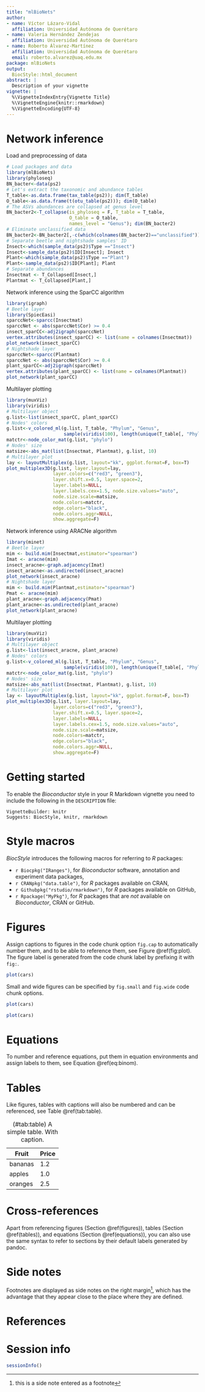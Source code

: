 ```yaml
---
title: "mlBioNets"
author:
- name: Víctor Lázaro-Vidal
  affiliation: Universidad Autónoma de Querétaro
- name: Valeria Hernández Zendejas
  affiliation: Universidad Autónoma de Querétaro
- name: Roberto Álvarez-Martínez
  affiliation: Universidad Autónoma de Querétaro
  email: roberto.alvarez@uaq.edu.mx
package: mlBioNets
output:
  BiocStyle::html_document
abstract: |
  Description of your vignette
vignette: |
  %\VignetteIndexEntry{Vignette Title}
  %\VignetteEngine{knitr::rmarkdown}
  %\VignetteEncoding{UTF-8}
---
```


# Network inference

Load and preprocessing of data
```r
# Load packages and data
library(mlBioNets)
library(phyloseq)
BN_bacter<-data(ps2)
# Let's extract the taxonomic and abundance tables
T_table<-as.data.frame(tax_table(ps2)); dim(T_table)
O_table<-as.data.frame(t(otu_table(ps2))); dim(O_table)
# The ASVs abundances are collapsed at genus level
BN_bacter2<-T_collapse(is_phyloseq = F, T_table = T_table,
                       O_table = O_table,
                       names_level = "Genus"); dim(BN_bacter2)
# Eliminate unclassified data
BN_bacter2<-BN_bacter2[,-c(which(colnames(BN_bacter2)=="unclassified"))]
# Separate beetle and nightshade samples' ID
Insect<-which(sample_data(ps2)$Type =="Insect")
Insect<-sample_data(ps2)$ID[Insect]; Insect
Plant<-which(sample_data(ps2)$Type =="Plant")
Plant<-sample_data(ps2)$ID[Plant]; Plant
# Separate abundances
Insectmat <- T_Collapsed[Insect,]
Plantmat <- T_Collapsed[Plant,]
```

Network inference using the SparCC algorithm
```r
library(igraph)
# Beetle layer
library(SpiecEasi)
sparccNet<-sparcc(Insectmat)
sparccNet <- abs(sparccNet$Cor) >= 0.4
insect_sparCC<-adj2igraph(sparccNet)
vertex.attributes(insect_sparCC) <- list(name = colnames(Insectmat))
plot_network(insect_sparCC)
# Nightshade layer
sparccNet<-sparcc(Plantmat)
sparccNet <- abs(sparccNet$Cor) >= 0.4
plant_sparCC<-adj2igraph(sparccNet)
vertex.attributes(plant_sparCC) <- list(name = colnames(Plantmat))
plot_network(plant_sparCC)
```

Multilayer plotting
```r
library(muxViz)
library(viridis)
# Multilayer object
g.list<-list(insect_sparCC, plant_sparCC)
# Nodes' colors
g.list<-v_colored_ml(g.list, T_table, "Phylum", "Genus",
                     sample(viridis(100), length(unique(T_table[, "Phylum"]))))
matctr<-node_color_mat(g.list, "phylo")
# Nodes' size
matsize<-abs_mat(list(Insectmat, Plantmat), g.list, 10)
# Multilayer plot
lay <- layoutMultiplex(g.list, layout="kk", ggplot.format=F, box=T)
plot_multiplex3D(g.list, layer.layout=lay,
                 layer.colors=c("red3", "green3"),
                 layer.shift.x=0.5, layer.space=2,
                 layer.labels=NULL,
                 layer.labels.cex=1.5, node.size.values="auto",
                 node.size.scale=matsize,
                 node.colors=matctr,
                 edge.colors="black",
                 node.colors.aggr=NULL,
                 show.aggregate=F)

```
Network inference using ARACNe algorithm

```r
library(minet)
# Beetle layer
mim <- build.mim(Insectmat,estimator="spearman")
Imat <- aracne(mim)
insect_aracne<-graph.adjacency(Imat)
insect_aracne<-as.undirected(insect_aracne)
plot_network(insect_aracne)
# Nightshade layer
mim <- build.mim(Plantmat,estimator="spearman")
Pmat <- aracne(mim)
plant_aracne<-graph.adjacency(Pmat)
plant_aracne<-as.undirected(plant_aracne)
plot_network(plant_aracne)
```

Multilayer plotting
```r
library(muxViz)
library(viridis)
# Multilayer object
g.list<-list(insect_aracne, plant_aracne)
# Nodes' colors
g.list<-v_colored_ml(g.list, T_table, "Phylum", "Genus",
                     sample(viridis(100), length(unique(T_table[, "Phylum"]))))
matctr<-node_color_mat(g.list, "phylo")
# Nodes' size
matsize<-abs_mat(list(Insectmat, Plantmat), g.list, 10)
# Multilayer plot
lay <- layoutMultiplex(g.list, layout="kk", ggplot.format=F, box=T)
plot_multiplex3D(g.list, layer.layout=lay,
                 layer.colors=c("red3", "green3"),
                 layer.shift.x=0.5, layer.space=2,
                 layer.labels=NULL,
                 layer.labels.cex=1.5, node.size.values="auto",
                 node.size.scale=matsize,
                 node.colors=matctr,
                 edge.colors="black",
                 node.colors.aggr=NULL,
                 show.aggregate=F)

```

# Getting started

To enable the _Bioconductor_ style in your R Markdown vignette you need to include the following in the `DESCRIPTION` file:

    VignetteBuilder: knitr
    Suggests: BiocStyle, knitr, rmarkdown


# Style macros

_BiocStyle_ introduces the following macros for referring to _R_ packages:

* `r Biocpkg("IRanges")`, for _Bioconductor_ software, annotation and experiment data packages,
* `r CRANpkg("data.table")`, for _R_ packages available on CRAN,
* `r Githubpkg("rstudio/rmarkdown")`, for _R_ packages available on GitHub,
* `r Rpackage("MyPkg")`, for _R_ packages that are _not_ available on _Bioconductor_, CRAN or GitHub.


# Figures

Assign captions to figures in the code chunk option `fig.cap` to automatically number them, and to be able to reference them, see Figure \@ref(fig:plot). The figure label is generated from the code chunk label by prefixing it with `fig:`.

```r
plot(cars)
```

Small and wide figures can be specified by `fig.small` and `fig.wide` code chunk options.

```r
plot(cars)
```

```r
plot(cars)
```


# Equations

To number and reference equations, put them in equation environments and assign labels to them, see Equation \@ref(eq:binom).

\begin{equation}
  f\left(k\right) = \binom{n}{k} p^k\left(1-p\right)^{n-k}
  (\#eq:binom)
\end{equation}


# Tables

Like figures, tables with captions will also be numbered and can be referenced, see Table \@ref(tab:table).

Fruit   | Price
------- | -----
bananas | 1.2
apples  | 1.0
oranges | 2.5

: (\#tab:table) A simple table. With caption.


# Cross-references

Apart from referencing figures (Section \@ref(figures)), tables (Section \@ref(tables)), and equations (Section \@ref(equations)), you can also use the same syntax to refer to sections by their default labels generated by pandoc.


# Side notes

Footnotes are displayed as side notes on the right margin^[this is a side note entered as a footnote], which has the advantage that they appear close to the place where they are defined.

# References {.unnumbered}


# Session info

```r
sessionInfo()
```

